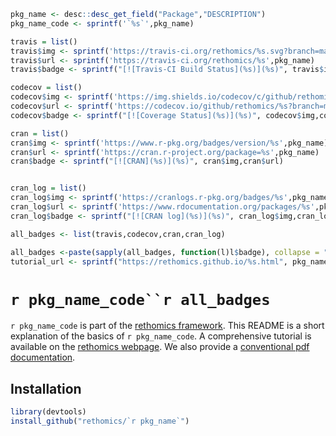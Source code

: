 ```r
pkg_name <- desc::desc_get_field("Package","DESCRIPTION")
pkg_name_code <- sprintf('`%s`',pkg_name)

travis = list()
travis$img <- sprintf('https://travis-ci.org/rethomics/%s.svg?branch=master',pkg_name)
travis$url <- sprintf('https://travis-ci.org/rethomics/%s',pkg_name)
travis$badge <- sprintf("[![Travis-CI Build Status](%s)](%s)", travis$img,travis$url)

codecov = list()
codecov$img <- sprintf('https://img.shields.io/codecov/c/github/rethomics/%s/master.svg',pkg_name)
codecov$url <- sprintf('https://codecov.io/github/rethomics/%s?branch=master',pkg_name)
codecov$badge <- sprintf("[![Coverage Status](%s)](%s)", codecov$img,codecov$url)

cran = list()
cran$img <- sprintf('https://www.r-pkg.org/badges/version/%s',pkg_name)
cran$url <- sprintf('https://cran.r-project.org/package=%s',pkg_name)
cran$badge <- sprintf("[![CRAN](%s)](%s)", cran$img,cran$url)


cran_log = list()
cran_log$img <- sprintf('https://cranlogs.r-pkg.org/badges/%s',pkg_name)
cran_log$url <- sprintf('https://www.rdocumentation.org/packages/%s',pkg_name)
cran_log$badge <- sprintf("[![CRAN log](%s)](%s)", cran_log$img,cran_log$url)

all_badges <- list(travis,codecov,cran,cran_log)

all_badges <-paste(sapply(all_badges, function(l)l$badge), collapse = "")
tutorial_url <- sprintf("https://rethomics.github.io/%s.html", pkg_name)
```


# `r pkg_name_code``r all_badges`

`r pkg_name_code` is part of the [rethomics framework](https://rethomics.github.io/).
This README is a short explanation of the basics of `r pkg_name_code`.
A comprehensive tutorial is available on the [rethomics webpage](`r tutorial_url`).
We also provide a [conventional pdf documentation](`r sprintf("https://github.com/rethomics/%s/raw/master/%s.pdf", pkg_name, pkg_name)`).


## Installation

```r
library(devtools)
install_github("rethomics/`r pkg_name`")
```
